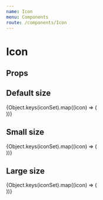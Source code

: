 ```yaml
---
name: Icon
menu: Components
route: /components/Icon
---
```




<ThemeSelect />

# Icon

## Props
<Props of={Icon} />

## Default size
<ThemeBackground>
  {Object.keys(iconSet).map((icon) => (
    <div style={{ padding: 10 }}>
    <Icon icon={icon} size="m" />
    </div>
  ))}
</ThemeBackground>

## Small size
<ThemeBackground>
  {Object.keys(iconSet).map((icon) => (
    <div style={{ padding: 10 }}>
    <Icon icon={icon} size="s" />
    </div>
  ))}
</ThemeBackground>

## Large size
<ThemeBackground>
  {Object.keys(iconSet).map((icon) => (
    <div style={{ padding: 10 }}>
    <Icon icon={icon} size="l" />
    </div>
  ))}
</ThemeBackground>
